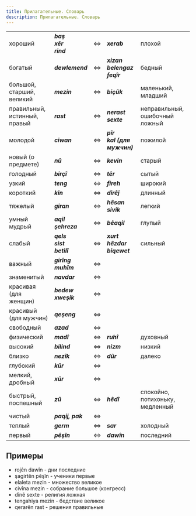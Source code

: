 ```yaml
---
title: Прилагательные. Словарь
description: Прилагательные. Словарь
---
```


||||||
|-|-|-|-|-|
|хороший|___baş<br/>xêr<br/>rind___|⇔|___xerab___|плохой|
|богатый|___dewlemend___|⇔|___xizan<br/>belengaz<br/>feqîr___|бедный|
|большой, старший, великий|___mezin___|⇔|___biçûk___|маленький, младший|
|правильный, истинный, правый|___rast___|⇔|___nerast<br/>sexte___|неправильный, ошибочный<br/>ложный|
|молодой|___ciwan___|⇔|___pîr<br/>kal (для мужчин)___|пожилой|
|новый (о предмете)|___nû___|⇔|___kevin___|старый|
|голодный|___birçî___|⇔|___têr___|сытый|
|узкий|___teng___|⇔|___fireh___|широкий|
|короткий|___kin___|⇔|___dirêj___|длинный|
|тяжелый|___giran___|⇔|___hêsan<br/>sivik___|легкий|
|умный<br/>мудрый|___aqil<br/>şehreza___|⇔|___bêaqil___|глупый|
|слабый|___qels<br/>sist<br/>betilî___|⇔|___xurt<br/>hêzdar<br/>biqewet___|сильный|
|важный|___girîng<br/>muhîm___|⇔|||
|знаменитый|___navdar___|⇔|||
|красивая (для женщин)|___bedew<br/>xweşik___|⇔|||
|красивый (для мужчин)|___qeşeng___|⇔|||
|свободный|___azad___|⇔|||
|физический|___madî___|⇔|___ruhî___|духовный|
|высокий|___bilind___|⇔|___nizm___|низкий|
|близко|___nezîk___|⇔|___dûr___|далеко|
|глубокий|___kûr___|⇔|||
|мелкий, дробный|___xûr___|⇔|||
|быстрый, поспешный|___zû___|⇔|___hêdî___|спокойно, потихоньку, медленный|
|чистый|___paqij, pak___|⇔|||
|теплый|___germ___|⇔|___sar___|холодный|
|первый|___pêşîn___|⇔|___dawîn___|последний|

## Примеры

* rojên dawîn - дни последние
* şagirtên pêşîn - ученики первые
* elaleta mezin - множество великое
* civîna mezin - собрание большое (конгресс)
* dînê sexte - религия ложная
* tengahiya mezin - бедствие великое
* qerarên rast - решения правильные